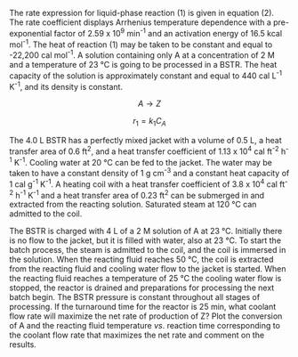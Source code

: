 The rate expression for liquid-phase reaction (1) is given in equation (2). The rate coefficient displays Arrhenius temperature dependence with a pre-exponential factor of 2.59 x 10^9^ min^-1^ and an activation energy of 16.5 kcal mol^-1^. The heat of reaction (1) may be taken to be constant and equal to -22,200 cal mol^-1^. A solution containing only A at a concentration of 2 M and a temperature of 23 °C is going to be processed in a BSTR. The heat capacity of the solution is approximately constant and equal to 440 cal L^-1^ K^-1^, and its density is constant.

$$
A \rightarrow Z \tag{1}
$$

$$
r_1 = k_1C_A \tag{2}
$$

The 4.0 L BSTR has a perfectly mixed jacket with a volume of 0.5 L, a heat transfer area of 0.6 ft^2^, and a heat transfer coefficient of 1.13 x 10^4^ cal ft^-2^ h^-1^ K^-1^. Cooling water at 20 °C can be fed to the jacket. The water may be taken to have a constant density of 1 g cm^-3^ and a constant heat capacity of 1 cal g^-1^ K^-1^. A heating coil with a heat transfer coefficient of 3.8 x 10^4^ cal ft^-2^ h^-1^ K^-1^ and a heat transfer area of 0.23 ft^2^ can be submerged in and extracted from the reacting solution. Saturated steam at 120 °C can admitted to the coil.

The BSTR is charged with 4 L of a 2 M solution of A at 23 °C. Initially there is no flow to the jacket, but it is filled with water, also at 23 °C. To start the batch process, the steam is admitted to the coil, and the coil is immersed in the solution. When the reacting fluid reaches 50 °C, the coil is extracted from the reacting fluid and cooling water flow to the jacket is started. When the reacting fluid reaches a temperature of 25 °C the cooling water flow is stopped, the reactor is drained and preparations for processing the next batch begin. The BSTR pressure is constant throughout all stages of processing. If the turnaround time for the reactor is 25 min, what coolant flow rate will maximize the net rate of production of Z? Plot the conversion of A and the reacting fluid temperature *vs*. reaction time corresponding to the coolant flow rate that maximizes the net rate and comment on the results.